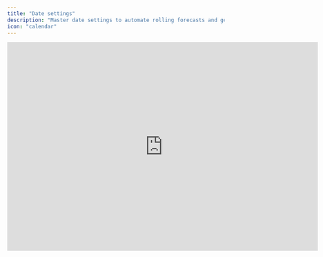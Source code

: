 ```yaml
---
title: "Date settings"
description: "Master date settings to automate rolling forecasts and get the most out of Francis."
icon: "calendar"
---
```


<iframe width="720" height="483" src="https://www.loom.com/embed/7f968ed834cc43809bc1354b80c24a49?sid=85f4ff12-8b5d-4fb0-b3d6-6fcf8fde5748" frameborder="0" webkitallowfullscreen mozallowfullscreen allowfullscreen />

## Overview

Understanding date settings is essential to leveraging Francis's built-in features. These settings enable core functionalities such as [rolling forecasting](/documentation/version-control/version-control) and [variance analysis](/documentation/variance-analysis/three-column-report). We strongly recommend that users familiarize themselves with the date settings before extensively building their models.

## Basics

### Timeline

The timeline defines which months to view in your model. It does not impact formulas or calculations but simply allows you to define what date range to show at a given time.

<Tip>
  When planning your start-of-year budget, include a few months from the previous financial year, allowing you to consider last year's actuals when planning ahead.
</Tip>

### Forecast start

As the name suggests, the Forecast Start indicates the month from which you're currently forecasting and is displayed as a vertical purple line throughout your model. In Francis, every financial plan has a forecast start date. Months before the Forecast Start represent actuals, and months after the Forecast Start represent your forecast.

Updating the Forecast Start has the following effects on your model:

1. Months that were previously considered forecasts are replaced by actuals.

2. Forecast formulas automatically recompute to include the newly introduced actuals.

Technically, budgets are perceived as forecasts that simply happen to start at the beginning of the year. Consequently, Forecast Start is also used to specify your budget start. Consider defining a consistent naming convention to easily distinguish between budgets and rolling forecasts.

<Tip>
  Before updating the Forecast Start, save a snapshot of your model using our versions feature. This will allow you to reference old forecasts in charts and reports.
</Tip>

### Last close

The Last Close represents the last closed month in your accounting system. It is always equal to or after the forecast start date. It is displayed as the orange line throughout your model and determines the months of available actuals since your Forecast Start. Updating the Last Close will not impact your forecast but enable you to compare new actuals against forecasts.

Once you've updated the Last Close, you can leverage the built-in variance analysis features:&#x20;

1. Use follow-up and compare features to perform [BVA analysis](/documentation/variance-analysis/month-by-month) directly in your model.

2. Compare actuals against budget using Francis' built-in three-column [variance reporting](/documentation/variance-analysis/three-column-report).

<Tip>
  Update the Last Close every month following your month-end closing process to pull in your latest actuals, allowing you to run budget-variance analysis against your forecast versions.
</Tip>